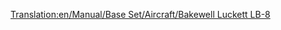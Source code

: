 [[Translation:en/Manual/Base Set/Aircraft/Bakewell Luckett LB-8]]
{{en/Manual/Base Set/Aircraft/Aircraft|Cost=36,914 (73.828)
|Speed=947 kph (592 MPH)
|Annual=6,750 (13.500)
|Designed=1958 
|Lifespan=23
|Capacity=200 passengers & 30 bags of mail
|Description=The Bakewell Luckett LB-8 is the first four jet engined plane you encounter, it has massive capacity, but It will most likely crash on small airports and initial cost is high.
|Real-life=McDonnell Douglas DC-8
}}
